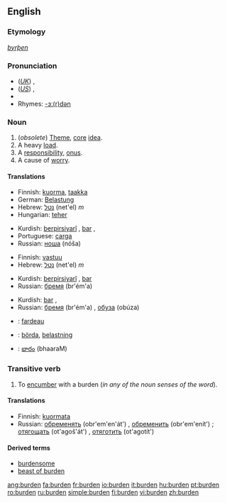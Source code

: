 {{wikipedia}}
==English==

===Etymology===
{{OE.}} ''[[byrþen]]''

===Pronunciation===
*(''[[Received Pronunciation|UK]]'') {{IPA|/ˈbɜːdn/}}, {{SAMPA|/"b3:dn/}}
*(''[[General American|US]]'') {{IPA|/ˈbɝdn/}}, {{SAMPA|/"b3`dn/}}
*{{audio|en-us-burden.ogg|Audio (US)}}
*Rhymes: [[Rhymes:English:-ɜː(r)dən|-ɜː(r)dən]]

===Noun===
{{en-noun}}

# (''obsolete'') [[Theme]], [[core]] [[idea]].
# A heavy [[load]].
# A [[responsibility]], [[onus]].
# A cause of [[worry]].

====Translations====
{{trans-top|A heavy load}}
*Finnish: [[kuorma]], [[taakka]]
*German: [[Belastung]] 
*Hebrew: [[נטל]] (net'el) ''m'' 
*Hungarian: [[teher]]
{{trans-mid}}
*Kurdish: [[berpirsiyarî]] {{f}}, [[bar]] {{m}}, {{KUchar|[[بار گرانی]]}}
*Portuguese: [[carga]] 
*Russian: [[ноша]] (nóša) {{f}}
{{trans-bottom}}

{{trans-top|A responsibility, onus}}
*Finnish: [[vastuu]] 
*Hebrew: [[נטל]] (net'el) ''m'' 
{{trans-mid}}
*Kurdish: [[berpirsiyarî]] {{f}}, [[bar]] {{m}} {{KUchar|[[بار]]}}
*Russian: [[бремя]] (br'ém'a) {{n}}
{{trans-bottom}}

{{trans-top|A cause of worry}}

{{trans-mid}}
*Kurdish: [[bar]] {{m}}, {{KUchar|[[به‌ڵا]]}}
*Russian: [[бремя]] (br'ém'a) {{n}}, [[обуза]] (obúza) {{f}}
{{trans-bottom}}

{{checktrans}}
{{top}}
*{{ttbc|French}}: [[fardeau]]
{{mid}}
*{{ttbc|Swedish}}: [[börda]], [[belastning]]
*{{ttbc|Telugu}}: [[భారం]] (bhaaraM)
{{bottom}}

===Transitive verb===
{{en-verb}}

# To [[encumber]] with a burden (''in any of the noun senses of the word'').

====Translations====
*Finnish: [[kuormata]]
*Russian: [[обременять]] (obr'em'en'át') {{impf}}, [[обременить]] (obr'em'enít') {{pf}}; [[отягощать]] (ot'agoš'át') {{impf}}, [[отяготить]] (ot'agotít') {{pf}}

====Derived terms====
*[[burdensome]]
*[[beast of burden]]

[[ang:burden]]
[[fa:burden]]
[[fr:burden]]
[[io:burden]]
[[it:burden]]
[[hu:burden]]
[[pt:burden]]
[[ro:burden]]
[[ru:burden]]
[[simple:burden]]
[[fi:burden]]
[[vi:burden]]
[[zh:burden]]